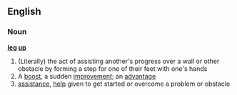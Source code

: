 ==English==
===Noun===
'''[[leg]] [[up]]'''
#(Literally) the act of assisting another's progress over a wall or other obstacle by forming a step for one of their feet with one's hands
#A [[boost]], a sudden [[improvement]]; an [[advantage]]
#[[assistance]], [[help]] given to get started or overcome a problem or obstacle